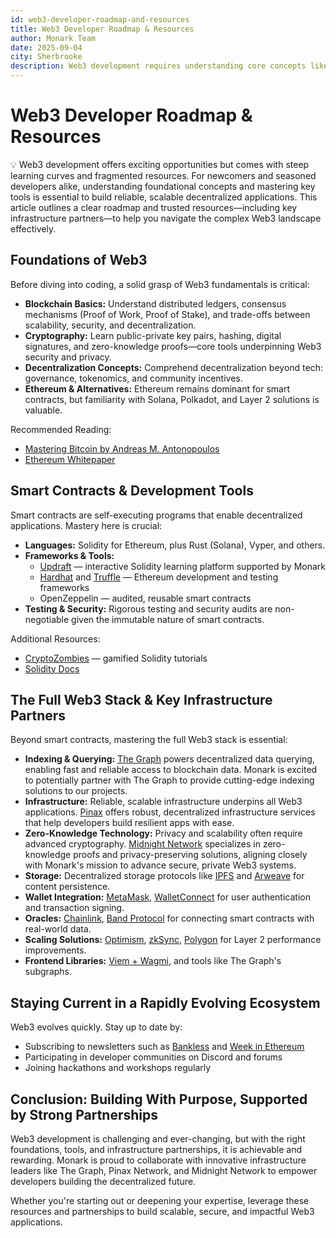 ```yaml
---
id: web3-developer-roadmap-and-resources
title: Web3 Developer Roadmap & Resources
author: Monark Team
date: 2025-09-04
city: Sherbrooke
description: Web3 development requires understanding core concepts like blockchain and cryptography. Key tools for building include languages like Solidity, frameworks such as Hardhat, and infrastructure partners like The Graph for data, Pinax for hosting, and Midnight Network for privacy.
---
```


# Web3 Developer Roadmap & Resources

<aside>
💡
Web3 development offers exciting opportunities but comes with steep learning curves and fragmented resources. For newcomers and seasoned developers alike, understanding foundational concepts and mastering key tools is essential to build reliable, scalable decentralized applications. This article outlines a clear roadmap and trusted resources—including key infrastructure partners—to help you navigate the complex Web3 landscape effectively.

</aside>

## Foundations of Web3

Before diving into coding, a solid grasp of Web3 fundamentals is critical:

- **Blockchain Basics:** Understand distributed ledgers, consensus mechanisms (Proof of Work, Proof of Stake), and trade-offs between scalability, security, and decentralization.
- **Cryptography:** Learn public-private key pairs, hashing, digital signatures, and zero-knowledge proofs—core tools underpinning Web3 security and privacy.
- **Decentralization Concepts:** Comprehend decentralization beyond tech: governance, tokenomics, and community incentives.
- **Ethereum & Alternatives:** Ethereum remains dominant for smart contracts, but familiarity with Solana, Polkadot, and Layer 2 solutions is valuable.

Recommended Reading:

- [Mastering Bitcoin by Andreas M. Antonopoulos](https://github.com/bitcoinbook/bitcoinbook)
- [Ethereum Whitepaper](https://ethereum.org/whitepaper/)

## Smart Contracts & Development Tools

Smart contracts are self-executing programs that enable decentralized applications. Mastery here is crucial:

- **Languages:** Solidity for Ethereum, plus Rust (Solana), Vyper, and others.
- **Frameworks & Tools:**
    - [Updraft](https://updraft.cyfrin.io/) — interactive Solidity learning platform supported by Monark
    - [Hardhat](https://hardhat.org/) and [Truffle](https://www.trufflesuite.com/) — Ethereum development and testing frameworks
    - OpenZeppelin — audited, reusable smart contracts
- **Testing & Security:** Rigorous testing and security audits are non-negotiable given the immutable nature of smart contracts.

Additional Resources:

- [CryptoZombies](https://cryptozombies.io/) — gamified Solidity tutorials
- [Solidity Docs](https://docs.soliditylang.org/en/v0.8.30/)

## The Full Web3 Stack & Key Infrastructure Partners

Beyond smart contracts, mastering the full Web3 stack is essential:

- **Indexing & Querying:** [The Graph](https://thegraph.com/) powers decentralized data querying, enabling fast and reliable access to blockchain data. Monark is excited to potentially partner with The Graph to provide cutting-edge indexing solutions to our projects.
- **Infrastructure:** Reliable, scalable infrastructure underpins all Web3 applications. [Pinax](https://pinax.network/) offers robust, decentralized infrastructure services that help developers build resilient apps with ease.
- **Zero-Knowledge Technology:** Privacy and scalability often require advanced cryptography. [Midnight Network](https://midnightnetwork.io/) specializes in zero-knowledge proofs and privacy-preserving solutions, aligning closely with Monark's mission to advance secure, private Web3 systems.
- **Storage:** Decentralized storage protocols like [IPFS](https://docs.filecoin.io/basics/how-storage-works/filecoin-and-ipfs) and [Arweave](https://arweave.org/) for content persistence.
- **Wallet Integration:** [MetaMask](https://metamask.io/), [WalletConnect](https://walletconnect.network/) for user authentication and transaction signing.
- **Oracles:** [Chainlink](https://chain.link/), [Band Protocol](https://www.bandprotocol.com/) for connecting smart contracts with real-world data.
- **Scaling Solutions:** [Optimism](https://www.optimism.io/), [zkSync](https://www.zksync.io/), [Polygon](https://polygon.technology/) for Layer 2 performance improvements.
- **Frontend Libraries:** [Viem + Wagmi](https://viem.sh/), and tools like The Graph's subgraphs.

## Staying Current in a Rapidly Evolving Ecosystem

Web3 evolves quickly. Stay up to date by:

- Subscribing to newsletters such as [Bankless](https://www.bankless.com/newsletters) and [Week in Ethereum](https://weekinethereumnews.com/)
- Participating in developer communities on Discord and forums
- Joining hackathons and workshops regularly

## Conclusion: Building With Purpose, Supported by Strong Partnerships

Web3 development is challenging and ever-changing, but with the right foundations, tools, and infrastructure partnerships, it is achievable and rewarding. Monark is proud to collaborate with innovative infrastructure leaders like The Graph, Pinax Network, and Midnight Network to empower developers building the decentralized future.

Whether you're starting out or deepening your expertise, leverage these resources and partnerships to build scalable, secure, and impactful Web3 applications.